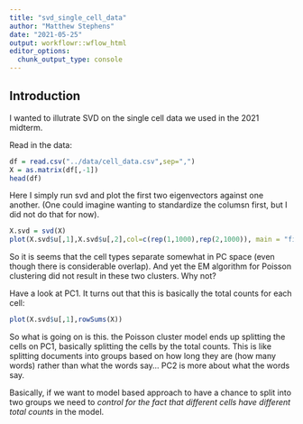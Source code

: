 ```yaml
---
title: "svd_single_cell_data"
author: "Matthew Stephens"
date: "2021-05-25"
output: workflowr::wflow_html
editor_options:
  chunk_output_type: console
---
```


## Introduction

I wanted to illutrate SVD on the single cell data we used in the 2021
midterm.

Read in the data:
```r
df = read.csv("../data/cell_data.csv",sep=",")
X = as.matrix(df[,-1])
head(df)
```

Here I simply run svd and plot the first two eigenvectors against one another.
(One could imagine wanting to standardize the columsn first, but I did not do that for now).
```r
X.svd = svd(X)
plot(X.svd$u[,1],X.svd$u[,2],col=c(rep(1,1000),rep(2,1000)), main = "first PC vs second PC, colored by cell type")
```

So it is seems that the cell types
separate somewhat in PC space (even though there is considerable overlap). And yet the
EM algorithm for Poisson clustering did not result in these two clusters. Why not?

Have a look at PC1. It turns out that this is basically the
total counts for each cell:
```r
plot(X.svd$u[,1],rowSums(X))
```

So what is going on is this. the Poisson cluster model
ends up splitting the cells on PC1, basically splitting the cells
by the total counts. This is like splitting documents into groups based
on how long they are (how many words) rather than what the words say...
PC2 is more about what the words say.

Basically, if we want to model based approach to have a chance to 
split into two groups we need to *control for the fact that different cells
have different total counts*
in the model.





